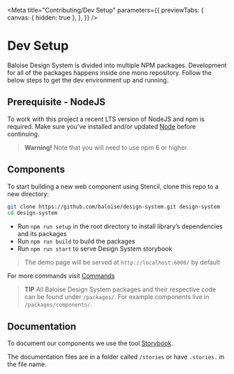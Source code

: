 
<Meta
  title="Contributing/Dev Setup"
  parameters={{
    previewTabs: {
      canvas: { hidden: true },
    },
  }}
/>

# Dev Setup

Baloise Design System is divided into multiple NPM packages. Development for all of the packages happens inside one mono repository. Follow the below steps to get the dev environment up and running.

## Prerequisite - NodeJS

To work with this project a recent LTS version of NodeJS and npm is required. Make sure you've installed and/or updated [Node](https://nodejs.org/en/) before continuing.

> **Warning!**
> Note that you will need to use npm 6 or higher.

## Components

To start building a new web component using Stencil, clone this repo to a new directory:

```bash
git clone https://github.com/baloise/design-system.git design-system
cd design-system
```

- Run `npm run setup` in the root directory to install library’s dependencies and its packages
- Run `npm run build` to build the packages
- Run `npm run start` to serve Design System storybook

> The demo page will be served at `http://localhost:6006/` by default

For more commands visit [Commands](?path=/docs/contributing-commands--page)

> **TIP**
> All Baloise Design System packages and their respective code can be found under `/packages/`. For example components live in `/packages/components/`.

## Documentation

To document our components we use the tool [Storybook](https://storybook.js.org/).

The documentation files are in a folder called `/stories` or have `.stories.` in the file name.
